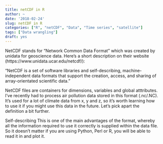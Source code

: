 ```yaml
---
title: netCDF in R
author: ~
date: '2018-02-24'
slug: netCDF in R
categories: ["R", "netCDF", "Data", "Time series", "satellite"]
tags: ["Data wrangling"]
draft: yes
---
```


NetCDF stands for "Network Common Data Format" which was created by unidata for geoscience data. Here's a short description on their  website (https://www.unidata.ucar.edu/netcdf/):

"NetCDF is a set of software libraries and self-describing, machine-independent data formats that support the creation, access, and sharing of array-orientated scientific data."

NetCDF files are containers for dimensions, variables and global atttributes.
I've recently had to process air pollution data stored in this format (.nc/.NC). It's used for a lot of climate data from x, y and z, so it's worth learning how to use it if you might use this data in the future. Let's pick apart the definition a bit further.

Self-describing
This is one of the main advantages of the format, whereby all the information required to use it correctly is supplied within the data file. So it doesn't matter if you are using Python, Perl or R, you will be able to read it in and plot it.

